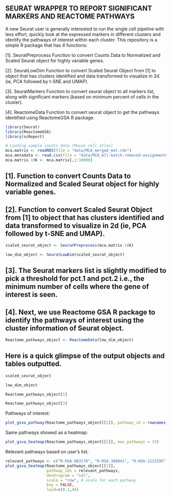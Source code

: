 
## SEURAT WRAPPER TO REPORT SIGNIFICANT MARKERS AND REACTOME PATHWAYS

A new Seurat user is generally interested to run the single cell pipeline with less effort, quickly look at the expressed markers in different clusters and identify the pathways of interest within each cluster. This repository is a simple R package that has 4 functions:

[1]. SeuratPreprocess Function to convert Counts Data to Normalized and Scaled Seurat object for highly variable genes.

[2]. SeuratLowDim Function to convert Scaled Seurat Object from [1] to object that has clusters identified and data transformed to visualize in 2d (ie, PCA followed by t-SNE and UMAP). 

[3]. SeuratMarkers Function to convert seurat object to all markers list, along with significant markers (based on minimum percent of cells in the cluster).

[4]. ReactomeData Function to convert seurat object to get the pathways identified using ReactomeGSA R package.

```r
library(Seurat)
library(ReactomeGSA)
library(scReport)
```

```r
# Loading sample counts data (Mouse cell atlas)
mca.matrix <- readRDS(file = "data/MCA_merged_mat.rds")
mca.metadata <- read.csv(file = "data/MCA_All-batch-removed-assignments.csv", row.names = 1)
mca.matrix.10K <- mca.matrix[,1:10000]
```

## [1]. Function to convert Counts Data to Normalized and Scaled Seurat object for highly variable genes.
## [2]. Function to convert Scaled Seurat Object from [1] to object that has clusters identified and data transformed to visualize in 2d (ie, PCA followed by t-SNE and UMAP).
```r
scaled_seurat_object <- SeuratPreprocess(mca.matrix.10K)

low_dim_object <- SeuratLowDim(scaled_seurat_object)
```

## [3]. The Seurat markers list is slightly modified to pick a threshold for pct.1 and pct.2 i.e., the minimum number of cells where the gene of interest is seen.
## [4]. Next, we use Reactome GSA R package to identify the pathways of interest using the cluster information of Seurat object.

```r

Reactome_pathways_object <- ReactomeData(low_dim_object)
```

## Here is a quick glimpse of the output objects and tables outputted.
```r
scaled_seurat_object
```

```r
low_dim_object
```

```r
Reactome_pathways_object[1]
```



```r
Reactome_pathways_object[3]
```

Pathways of interest:

```r
plot_gsva_pathway(Reactome_pathways_object[[1]], pathway_id = rownames(Reactome_pathways_object[[3]])[1])
```

Same pathways showed as a heatmap:
```r
plot_gsva_heatmap(Reactome_pathways_object[[1]], max_pathways = 15)
```

Relevant pathways based on user's list:
```r

relevant_pathways <- c("R-HSA-983170", "R-HSA-388841", "R-HSA-2132295", "R-HSA-983705", "R-HSA-5690714")
plot_gsva_heatmap(Reactome_pathways_object[[1]], 
                  pathway_ids = relevant_pathways,
                  dendrogram = "col", 
                  scale = "row", # scale for each pathway
                  key = FALSE, 
                  lwid=c(0.1,4)) 
```

